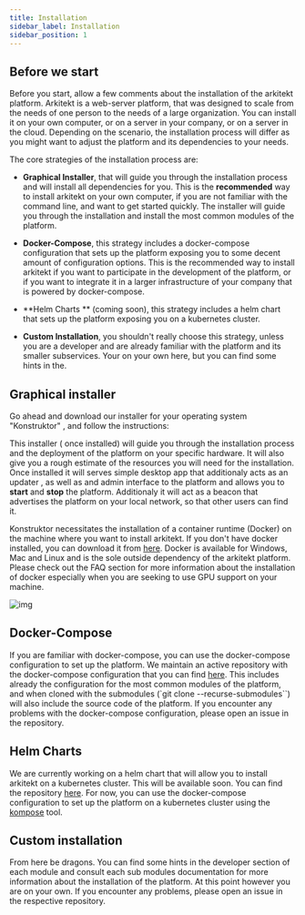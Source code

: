 ```yaml
---
title: Installation
sidebar_label: Installation
sidebar_position: 1
---
```



## Before we start

Before you start, allow a few comments about the installation of the arkitekt platform. Arkitekt
is a web-server platform, that was designed to scale from the needs of one person to the needs of
a large organization. You can install it on your own computer, or on a server in your company, or
on a server in the cloud. Depending on the scenario, the installation process will differ
as you might want to adjust the platform and its dependencies to your needs.

The core strategies of the installation process are:

- **Graphical Installer**, that will guide you through the installation process and will install
  all dependencies for you. This is the **recommended** way to install arkitekt on your own computer,
  if you are not familiar with the command line, and want to get started quickly. The installer
  will guide you through the installation and install the most common modules of the platform.

- **Docker-Compose**, this strategy includes a docker-compose configuration that sets up the platform
  exposing you to some decent amount of configuration options. This is the recommended way to install 
  arkitekt if you want to participate in the development of the platform, or if you want to integrate
  it in a larger infrastructure of your company that is powered by docker-compose.

- **Helm Charts ** (coming soon), this strategy includes a helm chart that sets up the platform
  exposing you on a kubernetes cluster.

- **Custom Installation**, you shouldn't really choose this strategy, unless you are a developer and
  are already familiar with the platform and its smaller subservices. Your on your own here, but
  you can find some hints in the.


## Graphical installer

Go ahead and download our installer for your operating system "Konstruktor" , and follow the instructions:

<DownloadGrid/>


This installer ( once installed) will guide you through the installation process and the deployment of the  platform on your specific hardware. It will also give you a rough estimate of the resources you will need for the installation. Once installed it will serves  simple desktop app that  additionaly acts as an updater ,  as well as and admin interface to the platform and allows you to **start** and **stop** the platform. Additionaly it will act as a beacon
that advertises the platform on your local network, so that other users can find it.

Konstruktor necessitates the installation of a container runtime (Docker) on the machine where you want to install arkitekt.
If you don't have docker installed, you can download it from [here](https://www.docker.com/products/docker-desktop). Docker
is available for Windows, Mac and Linux and is the sole outside dependency of the arkitekt platform. Please check out
the FAQ section for more information about the installation of docker especially when you are seeking to use GPU support
on your machine.

![img](/img/installer.png)



## Docker-Compose

If you are familiar with docker-compose, you can use the docker-compose configuration to set up the platform. We maintain
an active repository with the docker-compose configuration that you can find [here](https://github.com/jhnnsrs/arkitekt-server).
This includes already the configuration for the most common modules of the platform, and when cloned with the submodules
(`git clone --recurse-submodules``) will also include the source code of the platform. If you encounter any problems with
the docker-compose configuration, please open an issue in the repository.


## Helm Charts

We are currently working on a helm chart that will allow you to install arkitekt on a kubernetes cluster. This will be
available soon. You can find the repository [here](https://github.com/jhnnsrs/arkitekt-helm). For now, you can use the
docker-compose configuration to set up the platform on a kubernetes cluster using the [kompose](https://kompose.io/) tool.

## Custom installation

From here be dragons. You can find some hints in the  developer section of each module and consult each sub
modules documentation for more information about the installation of the platform. At this point however you are on your
own. If you encounter any problems, please open an issue in the respective repository.

